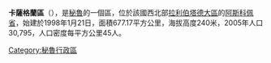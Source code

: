 '''卡薩格蘭區'''（{{lang-es|Distrito de Casa Grande}}），是[[秘魯|秘魯]]的一個區，位於該國西北部[[拉利伯塔德大區|拉利伯塔德大區]]的[[阿斯科佩省|阿斯科佩省]]，始建於1998年1月21日，面積677.17平方公里，海拔高度240米，2005年人口30,795，人口密度每平方公里45人。

{{Peru-geo-stub}}
[[Category:秘魯行政區|Category:秘魯行政區]]